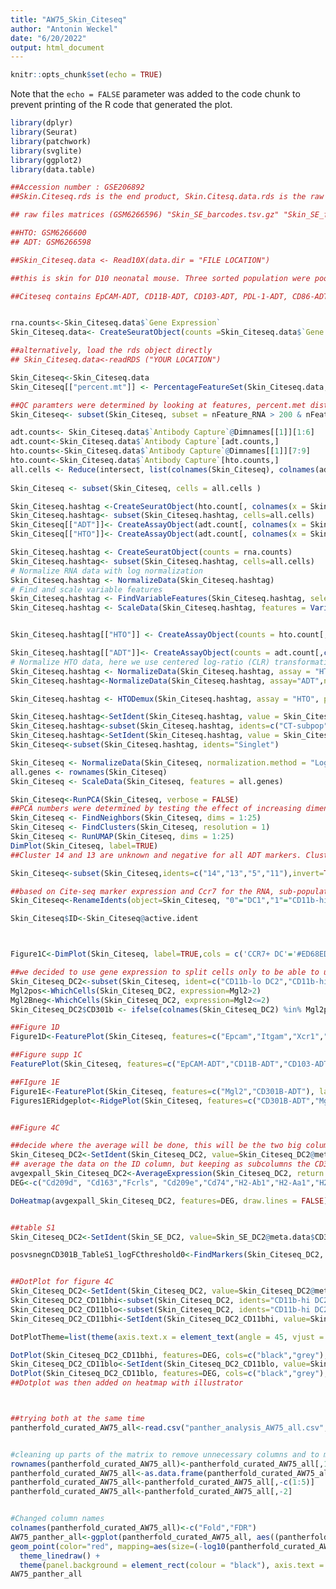 ```yaml
---
title: "AW75_Skin_Citeseq"
author: "Antonin Weckel"
date: "6/20/2022"
output: html_document
---
```


```r
knitr::opts_chunk$set(echo = TRUE)
```

Note that the `echo = FALSE` parameter was added to the code chunk to prevent printing of the R code that generated the plot.
```r
library(dplyr)
library(Seurat)
library(patchwork)
library(svglite)
library(ggplot2)
library(data.table)
```


```r
##Accession number : GSE206892      
##Skin.Citeseq.rds is the end product, Skin.Citesq.data.rds is the raw seurat object

## raw files matrices (GSM6266596) "Skin_SE_barcodes.tsv.gz" "Skin_SE_features.tsv.gz" "Skin_SE_matrix.mtx.gz"

##HTO: GSM6266600
## ADT: GSM6266598

##Skin_Citeseq.data <- Read10X(data.dir = "FILE LOCATION")

##this is skin for D10 neonatal mouse. Three sorted population were pooled together and hashtagged, with also cite-seq. Uncolonized (CT-subpop), colonized but cells without bacteria (SEneg) and colonized cells loaded with bacterial antigen (SEpos). not difference were observed between SEneg and CTpop. so the pipeline focus on removing the SEpos populations, and getting only singlets. All results were confirmed with another dataset containing only cells from control mice.

##Citeseq contains EpCAM-ADT, CD11B-ADT, CD103-ADT, PDL-1-ADT, CD86-ADT, CD301B-ADT


rna.counts<-Skin_Citeseq.data$`Gene Expression`
Skin_Citeseq.data<- CreateSeuratObject(counts =Skin_Citeseq.data$`Gene Expression`, project = "Skin_Citeseq",assay="RNA", min.cells = 3, min.features = 200)

##alternatively, load the rds object directly
## Skin_Citeseq.data<-readRDS ("YOUR LOCATION")

Skin_Citeseq<-Skin_Citeseq.data
Skin_Citeseq[["percent.mt"]] <- PercentageFeatureSet(Skin_Citeseq.data, pattern = "^mt-")

##QC paramters were determined by looking at features, percent.met distribution etc...
Skin_Citeseq<- subset(Skin_Citeseq, subset = nFeature_RNA > 200 & nFeature_RNA < 5500 & percent.mt < 6)

adt.counts<- Skin_Citeseq.data$`Antibody Capture`@Dimnames[[1]][1:6]
adt.count<-Skin_Citeseq.data$`Antibody Capture`[adt.counts,]
hto.counts<-Skin_Citeseq.data$`Antibody Capture`@Dimnames[[1]][7:9]
hto.count<-Skin_Citeseq.data$`Antibody Capture`[hto.counts,]
all.cells <- Reduce(intersect, list(colnames(Skin_Citeseq), colnames(adt.count), colnames(hto.count)))
                    
Skin_Citeseq <- subset(Skin_Citeseq, cells = all.cells )

Skin_Citeseq.hashtag <-CreateSeuratObject(hto.count[, colnames(x = Skin_Citeseq)])
Skin_Citeseq.hashtag<- subset(Skin_Citeseq.hashtag, cells=all.cells)
Skin_Citeseq[["ADT"]]<- CreateAssayObject(adt.count[, colnames(x = Skin_Citeseq)])
Skin_Citeseq[["HTO"]]<- CreateAssayObject(adt.count[, colnames(x = Skin_Citeseq)])

Skin_Citeseq.hashtag <- CreateSeuratObject(counts = rna.counts)
Skin_Citeseq.hashtag<- subset(Skin_Citeseq.hashtag, cells=all.cells)
# Normalize RNA data with log normalization
Skin_Citeseq.hashtag <- NormalizeData(Skin_Citeseq.hashtag)
# Find and scale variable features
Skin_Citeseq.hashtag <- FindVariableFeatures(Skin_Citeseq.hashtag, selection.method = "mean.var.plot")
Skin_Citeseq.hashtag <- ScaleData(Skin_Citeseq.hashtag, features = VariableFeatures(Skin_Citeseq.hashtag))


Skin_Citeseq.hashtag[["HTO"]] <- CreateAssayObject(counts = hto.count[,colnames(x=Skin_Citeseq.hashtag)])

Skin_Citeseq.hashtag[["ADT"]]<- CreateAssayObject(counts = adt.count[,colnames(x=Skin_Citeseq.hashtag)])
# Normalize HTO data, here we use centered log-ratio (CLR) transformation
Skin_Citeseq.hashtag <- NormalizeData(Skin_Citeseq.hashtag, assay = "HTO", normalization.method = "CLR")
Skin_Citeseq.hashtag<-NormalizeData(Skin_Citeseq.hashtag, assay="ADT",normalization.method = "CLR")

Skin_Citeseq.hashtag <- HTODemux(Skin_Citeseq.hashtag, assay = "HTO", positive.quantile = 0.8)

Skin_Citeseq.hashtag<-SetIdent(Skin_Citeseq.hashtag, value = Skin_Citeseq.hashtag@meta.data$HTO_maxID)
Skin_Citeseq.hashtag<-subset(Skin_Citeseq.hashtag, idents=c("CT-subpop","SEneg-subpop"))
Skin_Citeseq.hashtag<-SetIdent(Skin_Citeseq.hashtag, value = Skin_Citeseq.hashtag@meta.data$HTO_classification.global)
Skin_Citeseq<-subset(Skin_Citeseq.hashtag, idents="Singlet")
```

```r
Skin_Citeseq <- NormalizeData(Skin_Citeseq, normalization.method = "LogNormalize", scale.factor = 10000)
all.genes <- rownames(Skin_Citeseq)
Skin_Citeseq <- ScaleData(Skin_Citeseq, features = all.genes)

Skin_Citeseq<-RunPCA(Skin_Citeseq, verbose = FALSE)
##PCA numbers were determined by testing the effect of increasing dimention of the UMAP by multiple iteration, same for resolution
Skin_Citeseq <- FindNeighbors(Skin_Citeseq, dims = 1:25)
Skin_Citeseq <- FindClusters(Skin_Citeseq, resolution = 1)
Skin_Citeseq <- RunUMAP(Skin_Citeseq, dims = 1:25)
DimPlot(Skin_Citeseq, label=TRUE)
##Cluster 14 and 13 are unknown and negative for all ADT markers. Cluster 5-11 contain CD3+ CD103+ cells, so T cell contaminants.

Skin_Citeseq<-subset(Skin_Citeseq,idents=c("14","13","5","11"),invert=TRUE)

##based on Cite-seq marker expression and Ccr7 for the RNA, sub-population were identified
Skin_Citeseq<-RenameIdents(object=Skin_Citeseq, "0"="DC1","1"="CD11b-hi DC2","2"="CD11b-lo DC2","3"="CD11b-hi DC2","4"="CD11b-hi DC2","6"="DC1","7"="CD11b-hi DC2","8"="CD11b-hi DC2", "9"="DC1","10"="LC", "12"="LC","15"="CCR7+ DC")

Skin_Citeseq$ID<-Skin_Citeseq@active.ident



Figure1C<-DimPlot(Skin_Citeseq, label=TRUE,cols = c('CCR7+ DC'='#ED68ED','DC1'='#E68613','CD11b-lo DC2'='#F8766D','CD11b-hi DC2'='#0CB702','LC'='#00A9FF'))

```
```r
##we decided to use gene expression to split cells only to be able to use the same approach in datasets that did not contain Cite-seq. Similar results if the populations are split by protein expression
Skin_Citeseq_DC2<-subset(Skin_Citeseq, ident=c("CD11b-lo DC2","CD11b-hi DC2"))
Mgl2pos<-WhichCells(Skin_Citeseq_DC2, expression=Mgl2>2)
Mgl2Bneg<-WhichCells(Skin_Citeseq_DC2, expression=Mgl2<=2)
Skin_Citeseq_DC2$CD301b <- ifelse(colnames(Skin_Citeseq_DC2) %in% Mgl2pos, "Mgl2-pos", "Mgl2-neg")
```

```r
##Figure 1D
Figure1D<-FeaturePlot(Skin_Citeseq, features=c("Epcam","Itgam","Xcr1","Ccr7"))

##Figure supp 1C
FeaturePlot(Skin_Citeseq, features=c("EpCAM-ADT","CD11B-ADT","CD103-ADT"))

##FIgure 1E
Figure1E<-FeaturePlot(Skin_Citeseq, features=c("Mgl2","CD301B-ADT"), label=TRUE)
Figures1ERidgeplot<-RidgePlot(Skin_Citeseq, features=c("CD301B-ADT","Mgl2"))


##Figure 4C 

##decide where the average will be done, this will be the two big columns of your data
Skin_Citeseq_DC2<-SetIdent(Skin_Citeseq_DC2, value=Skin_Citeseq_DC2@meta.data$ID)
## average the data on the ID column, but keeping as subcolumns the CD301b identity
avgexpall_Skin_Citeseq_DC2<-AverageExpression(Skin_Citeseq_DC2, return.seurat = T, add.ident = "CD301b")
DEG<-c("Cd209d", "Cd163","Fcrls", "Cd209e","Cd74","H2-Ab1","H2-Aa1","H2-Eb1","Mgl2")

DoHeatmap(avgexpall_Skin_Citeseq_DC2, features=DEG, draw.lines = FALSE)+scale_fill_gradientn(colors = c("blue", "white", "red"))


##table S1 
Skin_Citeseq_DC2<-SetIdent(Skin_SE_DC2, value=Skin_SE_DC2@meta.data$CD301b)

posvsnegnCD301B_TableS1_logFCthreshold0<-FindMarkers(Skin_Citeseq_DC2, ident.1="Mgl2-pos", ident.2="Mgl2-neg", assay="RNA",logfc.threshold = 0.01)


##DotPlot for figure 4C
Skin_Citeseq_DC2<-SetIdent(Skin_Citeseq_DC2, value=Skin_Citeseq_DC2@meta.data$ID)
Skin_Citeseq_DC2_CD11bhi<-subset(Skin_Citeseq_DC2, idents="CD11b-hi DC2")
Skin_Citeseq_DC2_CD11blo<-subset(Skin_Citeseq_DC2, idents="CD11b-hi DC2",invert=TRUE)
Skin_Citeseq_DC2_CD11bhi<-SetIdent(Skin_Citeseq_DC2_CD11bhi, value=Skin_Citeseq_DC2_CD11bhi@meta.data$CD301b)

DotPlotTheme=list(theme(axis.text.x = element_text(angle = 45, vjust = 0.5, hjust=1,size=10),axis.title.x=element_blank(), axis.title.y=element_blank(),plot.title = element_text(hjust = 0.5, size=10),legend.text=element_text(size=5),legend.title=element_text(size=10)))

DotPlot(Skin_Citeseq_DC2_CD11bhi, features=DEG, cols=c("black","grey"), split.by="CD301b")+DotPlotTheme
Skin_Citeseq_DC2_CD11blo<-SetIdent(Skin_Citeseq_DC2_CD11blo, value=Skin_Citeseq_DC2_CD11blo@meta.data$CD301b)
DotPlot(Skin_Citeseq_DC2_CD11blo, features=DEG, cols=c("black","grey"), split.by="CD301b")+DotPlotTheme
##Dotplot was then added on heatmap with illustrator




```
```r


##trying both at the same time
pantherfold_curated_AW75_all<-read.csv("panther_analysis_AW75_all.csv", header=TRUE)


#cleaning up parts of the matrix to remove unnecessary columns and to make it a dataframe
rownames(pantherfold_curated_AW75_all)<-pantherfold_curated_AW75_all[,1]
pantherfold_curated_AW75_all<-as.data.frame(pantherfold_curated_AW75_all)
pantherfold_curated_AW75_all<-pantherfold_curated_AW75_all[,-c(1:5)]
pantherfold_curated_AW75_all<-pantherfold_curated_AW75_all[,-2]


#Changed column names 
colnames(pantherfold_curated_AW75_all)<-c("Fold","FDR")
AW75_panther_all<-ggplot(pantherfold_curated_AW75_all, aes((pantherfold_curated_AW75_all$Fold), y=reorder(rownames(pantherfold_curated_AW75_all), Fold))) +
geom_point(color="red", mapping=aes(size=(-log10(pantherfold_curated_AW75_all$FDR))))+ scale_size(name="logFDR",range=c(4,12),breaks=c(4,8,12),labels=c(10^-4,10^-8,10^-12),guide="legend")+
  theme_linedraw() +
  theme(panel.background = element_rect(colour = "black"), axis.text = element_text(size = rel(1)), axis.title = element_text(size = rel(2.5)), legend.background = element_rect(colour = "black"))+xlab("Fold change")+ylab("")
AW75_panther_all


```

```r


```

